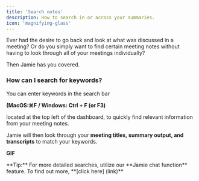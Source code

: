 ```yaml
---
title: 'Search notes'
description: How to search in or across your summaries.
icon: 'magnifying-glass'
---
```

Ever had the desire to go back and look at what was discussed in a meeting? Or do you simply want to find certain meeting notes without having to look through all of your meetings individually? 

Then Jamie has you covered. 

### How can I search for keywords?
You can enter keywords in the search bar 

**(MacOS:⌘F / Windows: Ctrl + F (or F3)**

 located at the top left of the dashboard, to quickly find relevant information from your meeting notes. 

Jamie will then look through your **meeting titles, summary output, and transcripts** to match your keywords.

**GIF**


<Tip>
**Tip:** For more detailed searches, utilize our **Jamie chat function** feature. To find out more, **[click here] (link)**
</Tip>